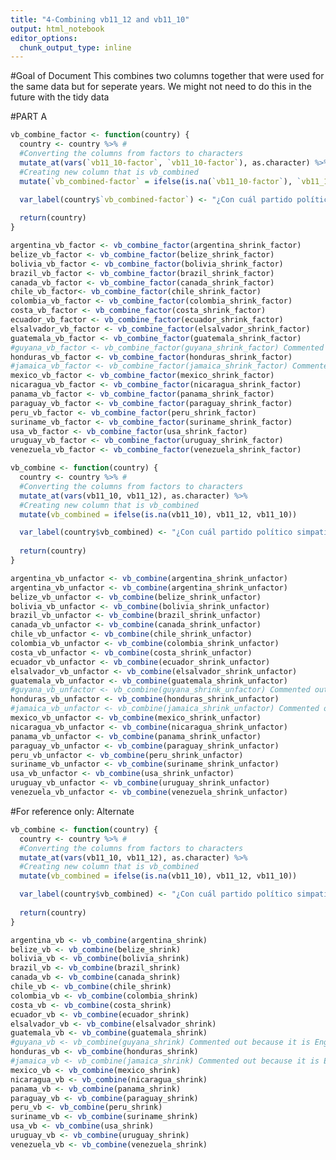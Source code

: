 ```yaml
---
title: "4-Combining vb11_12 and vb11_10"
output: html_notebook
editor_options: 
  chunk_output_type: inline
---
```

#Goal of Document
This combines two columns together that were used for the same data but for seperate years. We might not need to do this in the future with the tidy data



#PART A

```r
vb_combine_factor <- function(country) {
  country <- country %>% #
  #Converting the columns from factors to characters
  mutate_at(vars(`vb11_10-factor`, `vb11_10-factor`), as.character) %>% 
  #Creating new column that is vb_combined
  mutate(`vb_combined-factor` = ifelse(is.na(`vb11_10-factor`), `vb11_10-factor`, `vb11_10-factor`))

  var_label(country$`vb_combined-factor`) <- "¿Con cuál partido político simpatiza usted?"
  
  return(country)
}
```


```r
argentina_vb_factor <- vb_combine_factor(argentina_shrink_factor)
belize_vb_factor <- vb_combine_factor(belize_shrink_factor)
bolivia_vb_factor <- vb_combine_factor(bolivia_shrink_factor)
brazil_vb_factor <- vb_combine_factor(brazil_shrink_factor)
canada_vb_factor <- vb_combine_factor(canada_shrink_factor)
chile_vb_factor<- vb_combine_factor(chile_shrink_factor)
colombia_vb_factor <- vb_combine_factor(colombia_shrink_factor)
costa_vb_factor <- vb_combine_factor(costa_shrink_factor)
ecuador_vb_factor <- vb_combine_factor(ecuador_shrink_factor)
elsalvador_vb_factor <- vb_combine_factor(elsalvador_shrink_factor)
guatemala_vb_factor <- vb_combine_factor(guatemala_shrink_factor)
#guyana_vb_factor <- vb_combine_factor(guyana_shrink_factor) Commented out because it is English-only
honduras_vb_factor <- vb_combine_factor(honduras_shrink_factor)
#jamaica_vb_factor <- vb_combine_factor(jamaica_shrink_factor) Commented out because it is English-only
mexico_vb_factor <- vb_combine_factor(mexico_shrink_factor)
nicaragua_vb_factor <- vb_combine_factor(nicaragua_shrink_factor)
panama_vb_factor <- vb_combine_factor(panama_shrink_factor)
paraguay_vb_factor <- vb_combine_factor(paraguay_shrink_factor)
peru_vb_factor <- vb_combine_factor(peru_shrink_factor)
suriname_vb_factor <- vb_combine_factor(suriname_shrink_factor)
usa_vb_factor <- vb_combine_factor(usa_shrink_factor)
uruguay_vb_factor <- vb_combine_factor(uruguay_shrink_factor)
venezuela_vb_factor <- vb_combine_factor(venezuela_shrink_factor)
```

```r

vb_combine <- function(country) {
  country <- country %>% #
  #Converting the columns from factors to characters
  mutate_at(vars(vb11_10, vb11_12), as.character) %>% 
  #Creating new column that is vb_combined
  mutate(vb_combined = ifelse(is.na(vb11_10), vb11_12, vb11_10))

  var_label(country$vb_combined) <- "¿Con cuál partido político simpatiza usted?"
  
  return(country)
}
```

```r
argentina_vb_unfactor <- vb_combine(argentina_shrink_unfactor)
argentina_vb_unfactor <- vb_combine(argentina_shrink_unfactor)
belize_vb_unfactor <- vb_combine(belize_shrink_unfactor)
bolivia_vb_unfactor <- vb_combine(bolivia_shrink_unfactor)
brazil_vb_unfactor <- vb_combine(brazil_shrink_unfactor)
canada_vb_unfactor <- vb_combine(canada_shrink_unfactor)
chile_vb_unfactor <- vb_combine(chile_shrink_unfactor)
colombia_vb_unfactor <- vb_combine(colombia_shrink_unfactor)
costa_vb_unfactor <- vb_combine(costa_shrink_unfactor)
ecuador_vb_unfactor <- vb_combine(ecuador_shrink_unfactor)
elsalvador_vb_unfactor <- vb_combine(elsalvador_shrink_unfactor)
guatemala_vb_unfactor <- vb_combine(guatemala_shrink_unfactor)
#guyana_vb_unfactor <- vb_combine(guyana_shrink_unfactor) Commented out because it is English-only
honduras_vb_unfactor <- vb_combine(honduras_shrink_unfactor)
#jamaica_vb_unfactor <- vb_combine(jamaica_shrink_unfactor) Commented out because it is English-only
mexico_vb_unfactor <- vb_combine(mexico_shrink_unfactor)
nicaragua_vb_unfactor <- vb_combine(nicaragua_shrink_unfactor)
panama_vb_unfactor <- vb_combine(panama_shrink_unfactor)
paraguay_vb_unfactor <- vb_combine(paraguay_shrink_unfactor)
peru_vb_unfactor <- vb_combine(peru_shrink_unfactor)
suriname_vb_unfactor <- vb_combine(suriname_shrink_unfactor)
usa_vb_unfactor <- vb_combine(usa_shrink_unfactor)
uruguay_vb_unfactor <- vb_combine(uruguay_shrink_unfactor)
venezuela_vb_unfactor <- vb_combine(venezuela_shrink_unfactor)
```

#For reference only: Alternate
```r

vb_combine <- function(country) {
  country <- country %>% #
  #Converting the columns from factors to characters
  mutate_at(vars(vb11_10, vb11_12), as.character) %>% 
  #Creating new column that is vb_combined
  mutate(vb_combined = ifelse(is.na(vb11_10), vb11_12, vb11_10))

  var_label(country$vb_combined) <- "¿Con cuál partido político simpatiza usted?"
  
  return(country)
}
```

```r
argentina_vb <- vb_combine(argentina_shrink)
belize_vb <- vb_combine(belize_shrink)
bolivia_vb <- vb_combine(bolivia_shrink)
brazil_vb <- vb_combine(brazil_shrink)
canada_vb <- vb_combine(canada_shrink)
chile_vb <- vb_combine(chile_shrink)
colombia_vb <- vb_combine(colombia_shrink)
costa_vb <- vb_combine(costa_shrink)
ecuador_vb <- vb_combine(ecuador_shrink)
elsalvador_vb <- vb_combine(elsalvador_shrink)
guatemala_vb <- vb_combine(guatemala_shrink)
#guyana_vb <- vb_combine(guyana_shrink) Commented out because it is English-only
honduras_vb <- vb_combine(honduras_shrink)
#jamaica_vb <- vb_combine(jamaica_shrink) Commented out because it is English-only
mexico_vb <- vb_combine(mexico_shrink)
nicaragua_vb <- vb_combine(nicaragua_shrink)
panama_vb <- vb_combine(panama_shrink)
paraguay_vb <- vb_combine(paraguay_shrink)
peru_vb <- vb_combine(peru_shrink)
suriname_vb <- vb_combine(suriname_shrink)
usa_vb <- vb_combine(usa_shrink)
uruguay_vb <- vb_combine(uruguay_shrink)
venezuela_vb <- vb_combine(venezuela_shrink)
```
